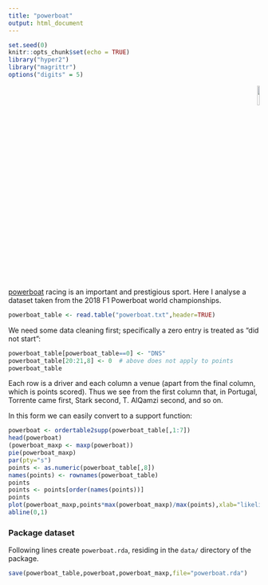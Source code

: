```yaml
---
title: "powerboat"
output: html_document
---
```


```r
set.seed(0)
knitr::opts_chunk$set(echo = TRUE)
library("hyper2")
library("magrittr")
options("digits" = 5)
```
<p style="text-align: right;">
![](`r system.file("help/figures/hyper2.png", package = "hyper2")`){width=10%}
</p>

[powerboat](https://en.wikipedia.org/w/index.php?title=2018_F1_Powerboat_World_Championship&oldid=920386507)
racing is an important and prestigious sport.  Here I analyse a
dataset taken from the 2018 F1 Powerboat world championships.


```r
powerboat_table <- read.table("powerboat.txt",header=TRUE)
```

We need some data cleaning first; specifically a zero entry is treated
as "did not start":

```r
powerboat_table[powerboat_table==0] <- "DNS"
powerboat_table[20:21,8] <- 0  # above does not apply to points
powerboat_table
```

Each row is a driver and each column a venue (apart from the final
column, which is points scored).  Thus we see from the first column
that, in Portugal, Torrente came first, Stark second, T. AlQamzi
second, and so on.

In this form we can easily convert to a support function:

```r
powerboat <- ordertable2supp(powerboat_table[,1:7])
head(powerboat)
(powerboat_maxp <- maxp(powerboat))
pie(powerboat_maxp)
par(pty="s")
points <- as.numeric(powerboat_table[,8])
names(points) <- rownames(powerboat_table)
points
points <- points[order(names(points))]
points
plot(powerboat_maxp,points*max(powerboat_maxp)/max(points),xlab="likelihood",ylab="points",pch=16)
abline(0,1)
```

### Package dataset

Following lines create `powerboat.rda`, residing in the `data/`
directory of the package.

```r
save(powerboat_table,powerboat,powerboat_maxp,file="powerboat.rda")
```
